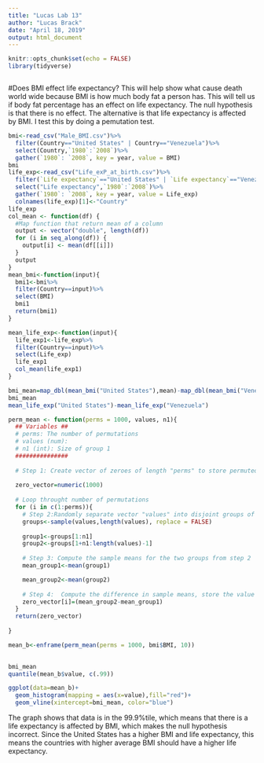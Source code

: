 ---
title: "Lucas Lab 13"
author: "Lucas Brack"
date: "April 18, 2019"
output: html_document
---

```{r setup, include=FALSE}
knitr::opts_chunk$set(echo = FALSE)
library(tidyverse)



```

#Does BMI effect life expectancy?
  This will help show what cause death world wide because BMI is how much body fat a person has. This will tell us if body fat percentage has an effect on life expectancy. The null hypothesis is that there is no effect. The alternative is that life expectancy is affected by BMI. I test this by doing a pemutation test.


```{r, results='hide',warning=F, message=FALSE}
bmi<-read_csv("Male_BMI.csv")%>%
  filter(Country=="United States" | Country=="Venezuela")%>%
  select(Country,`1980`:`2008`)%>%
  gather(`1980`: `2008`, key = year, value = BMI)
bmi
life_exp<-read_csv("Life_exP_at_birth.csv")%>%
  filter(`Life expectancy`=="United States" | `Life expectancy`=="Venezuela")%>%
  select("Life expectancy",`1980`:`2008`)%>%
  gather(`1980`: `2008`, key = year, value = Life_exp)
  colnames(life_exp)[1]<-"Country"
life_exp
col_mean <- function(df) {
  #Map function that return mean of a column
  output <- vector("double", length(df))
  for (i in seq_along(df)) {
    output[i] <- mean(df[[i]])
  }
  output
}
mean_bmi<-function(input){
  bmi1<-bmi%>%
  filter(Country==input)%>%
  select(BMI)
  bmi1
  return(bmi1)
}

mean_life_exp<-function(input){
  life_exp1<-life_exp%>%
  filter(Country==input)%>%
  select(Life_exp)
  life_exp1
  col_mean(life_exp1)
}
```

```{r,warning=F, message=FALSE}
bmi_mean=map_dbl(mean_bmi("United States"),mean)-map_dbl(mean_bmi("Venezuela"),mean)#Map function that calculates the mean for BMI
bmi_mean
mean_life_exp("United States")-mean_life_exp("Venezuela")
```

```{r, results='hide',warning=F, message=FALSE}
perm_mean <- function(perms = 1000, values, n1){
  ## Variables ##
  # perms: The number of permutations 
  # values (num): 
  # n1 (int): Size of group 1
  ###############
  
  # Step 1: Create vector of zeroes of length "perms" to store permuted mean differnces
  
  zero_vector=numeric(1000)
  
  # Loop throught number of permutations
  for (i in c(1:perms)){
    # Step 2:Randomly separate vector "values" into disjoint groups of size "n1" and "length(values) - n1" respectively
    groups<-sample(values,length(values), replace = FALSE)
    
    group1<-groups[1:n1]
    group2<-groups[1+n1:length(values)-1]
    
    # Step 3: Compute the sample means for the two groups from step 2
    mean_group1<-mean(group1)

    mean_group2<-mean(group2)
    
    # Step 4:  Compute the difference in sample means, store the value in the vector from step 1
    zero_vector[i]=(mean_group2-mean_group1)
  }
  return(zero_vector)
  
}
```

```{r, results='hide'}
mean_b<-enframe(perm_mean(perms = 1000, bmi$BMI, 10))
                
```

```{r,warning=F, message=FALSE}
bmi_mean
quantile(mean_b$value, c(.99))
```

```{r,warning=F, message=FALSE}

ggplot(data=mean_b)+
  geom_histogram(mapping = aes(x=value),fill="red")+
  geom_vline(xintercept=bmi_mean, color="blue")
```

The graph shows that data is in the 99.9%tile, which means that there is a life expectancy is affected by BMI, which makes the null hypothesis incorrect. Since the United States has a higher BMI and life expectancy, this means the countries with higher average BMI should have a higher life expectancy.